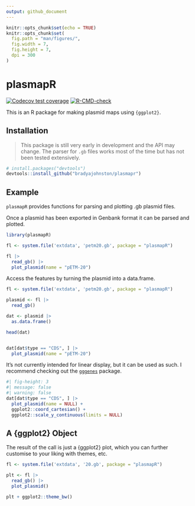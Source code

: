 ```yaml
---
output: github_document
---
```



```r
knitr::opts_chunk$set(echo = TRUE)
knitr::opts_chunk$set(
  fig.path = "man/figures/", 
  fig.width = 7, 
  fig.height = 7, 
  dpi = 300
)
```

# plasmapR

<!-- badges: start -->
  [![Codecov test coverage](https://codecov.io/gh/bradyajohnston/plasmapR/branch/main/graph/badge.svg)](https://app.codecov.io/gh/bradyajohnston/plasmapR?branch=main)
  [![R-CMD-check](https://github.com/bradyajohnston/plasmapR/actions/workflows/R-CMD-check.yaml/badge.svg)](https://github.com/bradyajohnston/plasmapR/actions/workflows/R-CMD-check.yaml)
  <!-- badges: end -->


This is an R package for making plasmid maps using `{ggplot2}`.

## Installation 

> This package is still very early in development and the API may change. The 
> parser for `.gb` files works most of the time but has not been tested 
> extensively.

```r
# install.packages("devtools")
devtools::install_github("bradyajohnston/plasmapr")
```


## Example

`plasmapR` provides functions for parsing and plotting .gb plasmid files. 

Once a plasmid has been exported in Genbank format it can be parsed and plotted.

```r
library(plasmapR)

fl <- system.file('extdata', 'petm20.gb', package = "plasmapR")

fl |> 
  read_gb() |> 
  plot_plasmid(name = "pETM-20")
```


Access the features by turning the plasmid into a data.frame.
```r
fl <- system.file('extdata', 'petm20.gb', package = "plasmapR")

plasmid <- fl |> 
  read_gb()

dat <- plasmid |> 
  as.data.frame()

head(dat)


dat[dat$type == "CDS", ] |> 
  plot_plasmid(name = "pETM-20")
```

It's not currently intended for linear display, but it can be used as such. I recommend checking out the [`gggenes`](https://wilkox.org/gggenes/) package.

```r
#| fig-height: 3
#| message: false
#| warning: false
dat[dat$type == "CDS", ] |> 
  plot_plasmid(name = NULL) + 
  ggplot2::coord_cartesian() + 
  ggplot2::scale_y_continuous(limits = NULL)
```


## A {ggplot2} Object

The result of the call is just a {ggplot2} plot, which you can further customise 
to your liking with themes, etc.
```r
fl <- system.file('extdata', '20.gb', package = "plasmapR")

plt <- fl |> 
  read_gb() |> 
  plot_plasmid()

plt + ggplot2::theme_bw()
```

